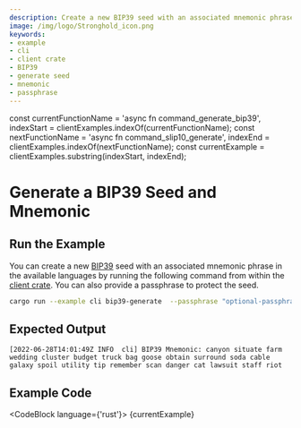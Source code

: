```yaml
---
description: Create a new BIP39 seed with an associated mnemonic phrase in the available languages.
image: /img/logo/Stronghold_icon.png
keywords:
- example
- cli
- client crate
- BIP39
- generate seed
- mnemonic
- passphrase
---
```

const currentFunctionName = 'async fn command_generate_bip39', indexStart = clientExamples.indexOf(currentFunctionName);
const nextFunctionName = 'async fn command_slip10_generate', indexEnd = clientExamples.indexOf(nextFunctionName);
const currentExample = clientExamples.substring(indexStart, indexEnd);

# Generate a BIP39 Seed and Mnemonic

## Run the Example

You can create a new [BIP39](https://github.com/bitcoin/bips/blob/master/bip-0039.mediawiki) seed with an associated
mnemonic phrase in the available languages by running the following command from within the
[client crate](https://github.com/iotaledger/stronghold.rs/tree/dev/client). You can also provide a passphrase to
protect the seed.

```bash
cargo run --example cli bip39-generate  --passphrase "optional-passphrase" --lang "english" --vault-path "vault-path-0" --record-path "record-path-0"
```

## Expected Output

```plaintext
[2022-06-28T14:01:49Z INFO  cli] BIP39 Mnemonic: canyon situate farm wedding cluster budget truck bag goose obtain surround soda cable galaxy spoil utility tip remember scan danger cat lawsuit staff riot
```

## Example Code

<CodeBlock language={'rust'}>
    {currentExample}
</CodeBlock>
